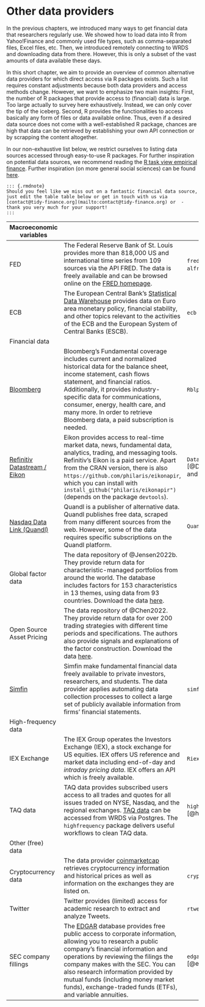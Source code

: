 # Other data providers

In the previous chapters, we introduced many ways to get financial data that researchers regularly use. We showed how to load data into R from Yahoo!Finance and commonly used file types, such as comma-separated files, Excel files, etc. Then, we introduced remotely connecting to WRDS and downloading data from there. However, this is only a subset of the vast amounts of data available these days. 

In this short chapter, we aim to provide an overview of common alternative data providers for which direct access via R packages exists. Such a list requires constant adjustments because both data providers and access methods change. 
However, we want to emphasize two main insights: First, the number of R packages that provide access to (financial) data is large. Too large actually to survey here exhaustively. Instead, we can only cover the tip of the iceberg. Second, R provides the functionalities to access basically any form of files or data available online. Thus, even if a desired data source does not come with a well-established R package, chances are high that data can be retrieved by establishing your own API connection or by scrapping the content altogether. 

In our non-exhaustive list below, we restrict ourselves to listing data sources accessed through easy-to-use R packages. For further inspiration on potential data sources, we recommend reading the [R task view empirical finance](https://cran.r-project.org/web/views/Finance.html). Further inspiration (on more general social sciences) can be found [here](https://cengel.github.io/gearup2016/SULdataAccess.html). 

```asis
::: {.rmdnote}
Should you feel like we miss out on a fantastic financial data source, just edit the table table below or get in touch with us via [contact@tidy-finance.org](mailto:contact@tidy-finance.org) or  - thank you very much for your support!
:::
```


| Macroeconomic variables                                                     	|                                                                                                                                                                                                                                                                                                                                                                                                         	|                                                        	|
|-----------------------------------------------------------------------------	|---------------------------------------------------------------------------------------------------------------------------------------------------------------------------------------------------------------------------------------------------------------------------------------------------------------------------------------------------------------------------------------------------------	|--------------------------------------------------------	|
| FED                                                                         	| The Federal Reserve Bank of St. Louis provides more than 818,000 US and international time series from 109 sources via the API FRED. The data is freely available and can be browsed online on the [FRED homepage](https://fred.stlouisfed.org/).                                                                                                                                                       	| `fredr` [@fredr] and `alfred` [@alfred]                	|
| ECB                                                                         	| The European Central Bank's [Statistical Data Warehouse](https://sdw.ecb.europa.eu/) provides data on Euro area monetary policy, financial stability, and other topics relevant to the activities of the ECB and the European System of Central Banks (ESCB).                                                                                                                                           	| `ecb` [@ecb]                                           	|
| Financial data                                                              	|                                                                                                                                                                                                                                                                                                                                                                                                         	|                                                        	|
| [Bloomberg](https://www.bloomberg.com/)                                     	| Bloomberg's Fundamental coverage includes current and normalized historical data for the balance sheet, income statement, cash flows statement, and financial ratios. Additionally, it provides industry-specific data for communications, consumer, energy, health care, and many more. In order to retrieve Bloomberg data, a paid subscription is needed.                                            	| `Rblpapi` [@Rblpapi]                                   	|
| [Refinitiv Datastream / Eikon](https://www.refinitiv.com/en/financial-data) 	| Eikon provides access to real-time market data, news, fundamental data, analytics, trading, and messaging tools. Refinitiv's Eikon is a paid service. Apart from the CRAN version, there is also `https://github.com/philaris/eikonapir`, which you can install with `install_github("philaris/eikonapir")` (depends on the package `devtools`).                                                        	| `DatastreamDSWS2R` [@DatastreamDSWS2R] and `eikonapir` 	|
| [Nasdaq Data Link (Quandl)](data.nasdaq.com/publishers/qdl)                 	| Quandl is a publisher of alternative data. Quandl publishes free data, scraped from many different sources from the web. However, some of the data requires specific subscriptions on the Quandl platform.                                                                                                                                                                                              	| `Quandl` [@Quandl]                                     	|
| Global factor data                                                          	| The data repository of @Jensen2022b. They provide return data for characteristic-managed portfolios from around the world. The database includes factors for 153 characteristics in 13 themes, using data from 93 countries. Download the data [here](https://jkpfactors.com/).                                                                                                                         	|                                                        	|
| Open Source Asset Pricing                                                   	| The data repository of @Chen2022. They provide return data for over 200 trading strategies with different time periods and specifications. The authors also provide signals and explanations of the factor construction. Download the data [here](https://www.openassetpricing.com/data).                                                                                                               	|                                                        	|
| [Simfin](https://simfin.com/)                                               	| Simfin make fundamental financial data freely available to private investors, researchers, and students. The data provider applies automating data collection processes to collect a large set of publicly available information from firms' financial statements.                                                                                                                                      	| `simfinapi` [@simfinapi]                               	|
| High-frequency data                                                         	|                                                                                                                                                                                                                                                                                                                                                                                                         	|                                                        	|
| IEX Exchange                                                                	| The IEX Group operates the Investors Exchange (IEX), a stock exchange for US equities. IEX offers US reference and market data including end-of-day and *intraday pricing data*. IEX offers an API which is freely available.                                                                                                                                                                           	| `Riex` [@Riex]                                         	|
| TAQ data                                                                    	| TAQ data provides subscribed users access to all trades and quotes for all issues traded on NYSE, Nasdaq, and the regional exchanges. [TAQ data](https://www.nyse.com/market-data/historical) can be accessed from WRDS via Postgres. The `highfrequency` package delivers useful workflows to clean TAQ data.                                                                                          	| `highfrequency` [@highfrequency]                       	|
| Other (free) data                                                           	|                                                                                                                                                                                                                                                                                                                                                                                                         	|                                                        	|
| Cryptocurrency data                                                         	| The data provider [coinmarketcap](coinmarketcap.com) retrieves cryptocurrency information and historical prices as well as information on the exchanges they are listed on.                                                                                                                                                                                                                             	| `crypto2` [@crypto2]                                   	|
| Twitter                                                                     	| Twitter provides (limited) access for academic research to extract and analyze Tweets.                                                                                                                                                                                                                                                                                                                  	| `rtweet` [@rtweet]                                     	|
| SEC company fillings                                                        	| The [EDGAR](https://www.sec.gov/edgar/about) database provides free public access to corporate information, allowing you to research a public company’s financial information and operations by reviewing the filings the company makes with the SEC.  You can also research information provided by mutual funds (including money market funds), exchange-traded funds (ETFs), and variable annuities. 	| `edgarWebR` [@edgarWebR]                               	|
